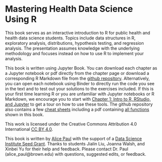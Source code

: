 # Mastering Health Data Science Using R {.unnumbered}

This book serves as an interactive introduction to R for public health and health data science students. Topics include data structures in R, exploratory analysis, distributions, hypothesis testing, and regression analysis. The presentation assumes knowledge with the underlying methodology and focuses instead on how to use R to implement your analysis.

This book is written using Jupyter Book. You can download each chapter as a Jupyter notebook or pdf directly from the chapter page or download a corresponding R Markdown file from the [github repository](https://github.com/alicepaul/health-data-science-in-r). Alternatively, you can open each notebook using Binder to directly run the code you see in the text and to test out your solutions to the exercises included. If this is your first time learning R or you are unfamiliar with Jupyter notebooks or R Markdown, we encourage you to start with [Chapter 1: Intro to R, RStudio, and Jupyter](book/1_intro_to_r) to get a tour on how to use these tools. The github repository also contains a few [cheat sheets](https://github.com/alicepaul/health-data-science-in-r/tree/main/book/docs) including a pdf containing [all functions](https://github.com/alicepaul/health-data-science-in-r/blob/main/book/docs/functions_cheat_sheet.pdf) shown in this book.

This work is licensed under the Creative Commons Attribution 4.0 International [CC BY 4.0](https://creativecommons.org/licenses/by/4.0/).

This book is written by [Alice Paul](https://alicepaul.github.io/) with the support of a [Data Science Institute Seed Grant](https://dsi.brown.edu/). Thanks to students Jialin Liu, Joanna Walsh, and Xinbei Yu for their help and feedback. Please contact Dr. Paul (alice_paul\@brown.edu) with questions, suggested edits, or feedback.
